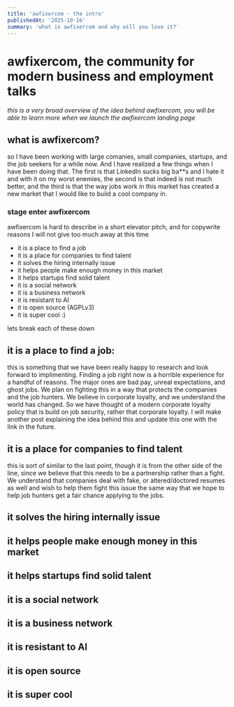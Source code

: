 ```yaml
---
title: 'awfixercom - the intro'
publishedAt: '2025-10-16'
summary: 'what is awfixercom and why will you love it?'
---
```


# awfixercom, the community for modern business and employment talks

_this is a very broad overview of the idea behind awfixercom, you will be able to learn more when we launch the awfixercom landing page_

## what is awfixercom?

so I have been working with large comanies, small companies, startups, and the job seekers for a while now. And I have realized a few things when I have been doing that. The first is that LinkedIn sucks big ba**s and I hate it and with it on my worst enemies, the second is that indeed is not much better, and the third is that the way jobs work in this market has created a new market that I would like to build a cool company in.

### stage enter awfixercom

awfixercom is hard to describe in a short elevator pitch, and for copywrite reasons I will not give too much away at this time

- it is a place to find a job
- it is a place for companies to find talent
- it solves the hiring internally issue
- it helps people make enough money in this market
- it helps startups find solid talent
- it is a social network
- it is a business network
- it is resistant to AI
- it is open source (AGPLv3)
- it is super cool :)

lets break each of these down

## it is a place to find a job:

this is something that we have been really happy to research and look forward to implimenting. Finding a job right now is a horrible experience for a handful of reasons. The major ones are bad pay, unreal expectations, and ghost jobs. We plan on fighting this in a way that protects the companies and the job hunters. We believe in corporate loyalty, and we understand the world has changed. So we have thought of a modern corporate loyalty policy that is build on job security, rather that corporate loyalty. I will make another post explaining the idea behind this and update this one with the link in the future.

## it is a place for companies to find talent

this is sort of similar to the last point, though it is from the other side of the line, since we believe that this needs to be a partnership rather than a fight. We understand that companies deal with fake, or altered/doctored resumes as well and wish to help them fight this issue the same way that we hope to help job hunters get a fair chance applying to the jobs.

## it solves the hiring internally issue



## it helps people make enough money in this market



## it helps startups find solid talent



## it is a social network



## it is a business network



## it is resistant to AI



## it is open source



## it is super cool
